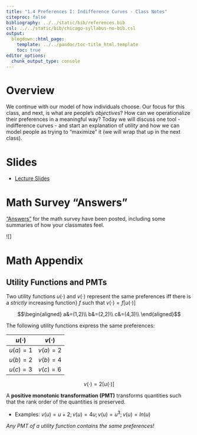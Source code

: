 ```yaml
---
title: "1.4 Preferences I: Indifference Curves - Class Notes"
citeproc: false
bibliography: ../../static/bib/references.bib
csl: ../../static/bib/chicago-syllabus-no-bib.csl
output:
  blogdown::html_page:
    template: ../../pandoc/toc-title_html.template
    toc: true
editor_options: 
  chunk_output_type: console
---
```


# Overview

We continue with our model of how individuals choose. Our focus for this class, and next, is what are people's *objectives*? How can we operationalize their preferences in a meaningful way? Today we will discuss one tool - indifference curves - and start an explanation of *utility* and how we can model people as trying to "maximize" it (we will wrap that up in the next class). 

# Slides

- [<i class="fas fa-external-link-square-alt"></i> Lecture Slides](/slides/04-slides.html)

# Math Survey "Answers"

["Answers"](/homeworks/00-preliminary-survey-answers.html) for the math survey have been posted, including some summaries of how your classmates feel.

![]

# Math Appendix

## Utility Functions and PMTs

Two utility functions $u(\cdot)$ and $v(\cdot)$ represent the same preferences iff there is a *strictly* increasing function} $f$ such that $v(\cdot)=f\left[u(\cdot)\right]$

$$\begin{aligned}
a&=(1,2)\\
b&=(2,2)\\
c&=(4,3)\\
\end{aligned}$$

The following utility functions express the same preferences:

| $u(\cdot)$ | $v(\cdot)$ |
|------------|------------|
| $u(a)=1$   | $v(a)=2$   |
| $u(b)=2$   | $v(b)=4$   |
| $u(c)=3$   | $v(c)=6$   |

$$v(\cdot)=2\left[u(\cdot)\right]$$

A **positive monotonic transformation (PMT)** transforms quantities such that the rank order of the quantities is preserved.

- Examples: $v(u)=u+2; \, v(u)=4u; \, v(u)=u^3; \, v(u)=ln(u)$

*Any PMT of a utility function contains the same preferences!*